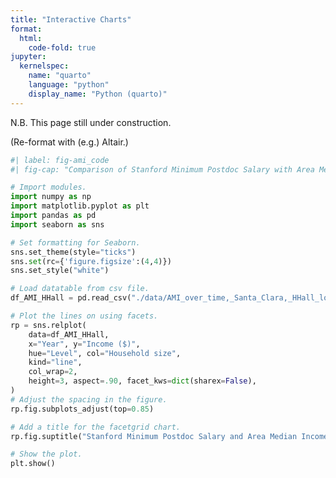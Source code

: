 ```yaml
---
title: "Interactive Charts"
format:
  html:
    code-fold: true
jupyter:
  kernelspec:
    name: "quarto"
    language: "python"
    display_name: "Python (quarto)"
---
```




N.B. This page still under construction.

(Re-format with (e.g.) Altair.)

```python
#| label: fig-ami_code
#| fig-cap: "Comparison of Stanford Minimum Postdoc Salary with Area Median Income (AMI) levels for Santa Clara County (the county in which Stanford is located), including federally defined (by the Department of Housing and Urban Development, HUD) definitions of Moderate, Median, Low, Very Low, and Extremely Low Income. Twice the Postdoc Minimum Salary is also included in graphs for households of 2 or more persons. Sources:  California HCD, Office for Postdoctoral Affairs and email correspondence. Refer to Appendix D: Data Tables for raw data used to prepare this graph."

# Import modules.
import numpy as np
import matplotlib.pyplot as plt
import pandas as pd
import seaborn as sns

# Set formatting for Seaborn.
sns.set_theme(style="ticks")
sns.set(rc={'figure.figsize':(4,4)})
sns.set_style("white")

# Load datatable from csv file.
df_AMI_HHall = pd.read_csv("./data/AMI_over_time,_Santa_Clara,_HHall_long.csv")

# Plot the lines on using facets.
rp = sns.relplot(
    data=df_AMI_HHall,
    x="Year", y="Income ($)",
    hue="Level", col="Household size",
    kind="line",
    col_wrap=2,
    height=3, aspect=.90, facet_kws=dict(sharex=False),
)
# Adjust the spacing in the figure.
rp.fig.subplots_adjust(top=0.85) 

# Add a title for the facetgrid chart.
rp.fig.suptitle("Stanford Minimum Postdoc Salary and Area Median Income\n for Santa Clara County over time", fontsize=16)

# Show the plot.
plt.show()

```
